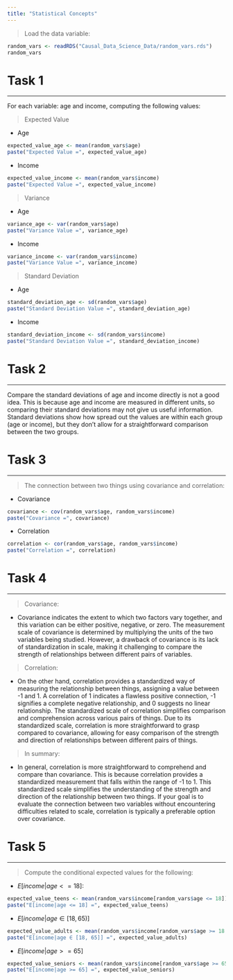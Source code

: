 ```yaml
---
title: "Statistical Concepts"
---
```


> Load the data variable:

```r
random_vars <- readRDS("Causal_Data_Science_Data/random_vars.rds")
random_vars
```

# Task 1

------------------------------------------------------------------------

For each variable: age and income, computing the following values:

> Expected Value

* Age

```r
expected_value_age <- mean(random_vars$age)
paste("Expected Value =", expected_value_age)
```

* Income

```r
expected_value_income <- mean(random_vars$income)
paste("Expected Value =", expected_value_income)
```


> Variance

* Age

```r
variance_age <- var(random_vars$age)
paste("Variance Value =", variance_age)
```

* Income

```r
variance_income <- var(random_vars$income)
paste("Variance Value =", variance_income)
```

>Standard Deviation

* Age

```r
standard_deviation_age <- sd(random_vars$age)
paste("Standard Deviation Value =", standard_deviation_age)
```

* Income

```r
standard_deviation_income <- sd(random_vars$income)
paste("Standard Deviation Value =", standard_deviation_income)
```

# Task 2

------------------------------------------------------------------------

Compare the standard deviations of age and income directly is not a good idea. This is because age and income are measured in different units, so comparing their standard deviations may not give us useful information. Standard deviations show how spread out the values are within each group (age or income), but they don't allow for a straightforward comparison between the two groups.


# Task 3

------------------------------------------------------------------------

> The connection between two things using covariance and correlation:

* Covariance

```r
covariance <- cov(random_vars$age, random_vars$income)
paste("Covariance =", covariance)
```

* Correlation

```r
correlation <- cor(random_vars$age, random_vars$income)
paste("Correlation =", correlation)
```

# Task 4

------------------------------------------------------------------------

> Covariance:

* Covariance indicates the extent to which two factors vary together, and this variation can be either positive, negative, or zero. The measurement scale of covariance is determined by multiplying the units of the two variables being studied. However, a drawback of covariance is its lack of standardization in scale, making it challenging to compare the strength of relationships between different pairs of variables.

> Correlation:

* On the other hand, correlation provides a standardized way of measuring the relationship between things, assigning a value between -1 and 1. A correlation of 1 indicates a flawless positive connection, -1 signifies a complete negative relationship, and 0 suggests no linear relationship. The standardized scale of correlation simplifies comparison and comprehension across various pairs of things. Due to its standardized scale, correlation is more straightforward to grasp compared to covariance, allowing for easy comparison of the strength and direction of relationships between different pairs of things.

> In summary:

* In general, correlation is more straightforward to comprehend and compare than covariance. This is because correlation provides a standardized measurement that falls within the range of -1 to 1. This standardized scale simplifies the understanding of the strength and direction of the relationship between two things. If your goal is to evaluate the connection between two variables without encountering difficulties related to scale, correlation is typically a preferable option over covariance.

# Task 5

------------------------------------------------------------------------

> Compute the conditional expected values for the following:

* $E[income|age<=18]$:  

```r
expected_value_teens <- mean(random_vars$income[random_vars$age <= 18])
paste("E[income|age <= 18] =", expected_value_teens)
```

* $E[income|age\in[18,65)]$

```r
expected_value_adults <- mean(random_vars$income[random_vars$age >= 18 & random_vars$age < 65])
paste("E[income|age ∈ [18, 65]] =", expected_value_adults)
```

* $E[income|age>=65]$  

```r
expected_value_seniors <- mean(random_vars$income[random_vars$age >= 65])
paste("E[income|age >= 65] =", expected_value_seniors)
```